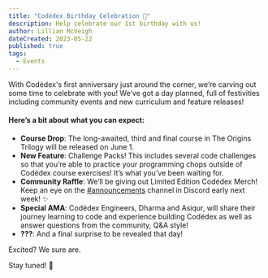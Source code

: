 ```yaml
---
title: "Codédex Birthday Celebration 🎂"
description: Help celebrate our 1st birthday with us!
author: Lillian McVeigh
dateCreated: 2023-05-22
published: true
tags:
  - Events
---
```

With Codédex's first anniversary just around the corner, we’re carving out some time to celebrate with you! We’ve got a day planned, full of festivities including community events and new curriculum and feature releases!

#### Here’s a bit about what you can expect:

<ul>
  <li><strong>Course Drop</strong>: The long-awaited, third and final course in The Origins Trilogy will be released on June 1.</li>
  <li><strong>New Feature</strong>: Challenge Packs! This includes several code challenges so that you’re able to practice your programming chops outside of Codédex course exercises! It’s what you’ve been waiting for.</li>
  <li><strong>Community Raffle</strong>: We’ll be giving out Limited Edition Codédex Merch! Keep an eye on the <a href="https://discord.com/channels/960713185055375478/992694461714927686/1110205145834336378" target="_blank">#announcements</a> channel in Discord early next week! ✨</li>
  <li><strong>Special AMA</strong>: Codédex Engineers, Dharma and Asiqur, will share their journey learning to code and experience building Codédex as well as answer questions from the community, Q&A style!</li>
  <li><strong>???</strong>: And a final surprise to be revealed that day!</li>
</ul>

Excited? We sure are.

Stay tuned! 💖
